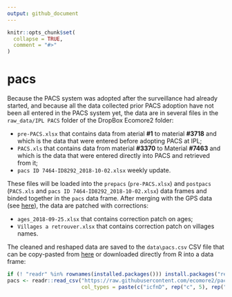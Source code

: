 ```yaml
---
output: github_document
---
```


<!-- README.md is generated from README.Rmd. Please edit that file -->

```r
knitr::opts_chunk$set(
  collapse = TRUE,
  comment = "#>"
)
```
# pacs

<!-- badges: start -->
<!-- badges: end -->

Because the PACS system was adopted after the surveillance had already started,
and because all the data collected prior PACS adoption have not been all entered
in the PACS system yet, the data are in several files in the `raw_data/IPL PACS`
folder of the DropBox Ecomore2 folder:

* `pre-PACS.xlsx` that contains data from aterial **\#1** to material
  **\#3718** and which is the data that were entered before adopting PACS at IPL;
* `PACS.xls` that contains data from material **\#3370** to Material **\#7463**
  and which is the data that were entered directly into PACS and retrieved from it;
* `pacs ID 7464-ID8292_2018-10-02.xlsx` weekly update.

These files will be loaded into the `prepacs` (`pre-PACS.xlsx`) and `postpacs`
(`PACS.xls` and `pacs ID 7464-ID8292_2018-10-02.xlsx`) data frames and binded
together in the `pacs` data frame. After merging with the GPS data (see
[here](https://github.com/ecomore2/gps)), the data are patched with corrections:

* `ages_2018-09-25.xlsx` that contains correction patch on ages;
* `Villages a retrouver.xlsx` that contains correction patch on villages names.

The cleaned and reshaped data are saved to the `data\pacs.csv` CSV file that can
be copy-pasted from
[here](https://raw.githubusercontent.com/ecomore2/pacs/master/data/pacs.csv) or
downloaded directly from R into a data frame:

```r
if (! "readr" %in% rownames(installed.packages())) install.packages("readr")
pacs <- readr::read_csv("https://raw.githubusercontent.com/ecomore2/pacs/master/data/pacs.csv",
                        col_types = paste(c("icfnD", rep("c", 5), rep("D", 4), rep("f", 3)), collapse = ""))
```

